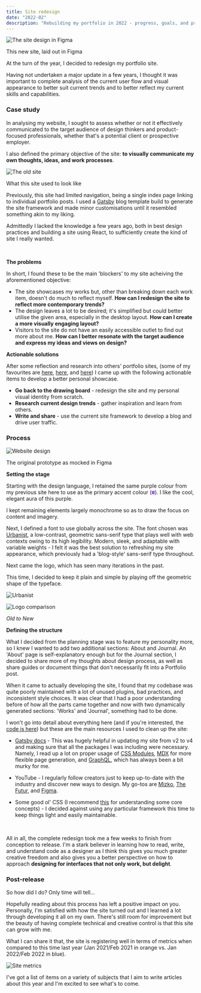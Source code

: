 ```yaml
---
title: Site redesign
date: "2022-02"
description: "Rebuilding my portfolio in 2022 - progress, goals, and process"
---
```


![The site design in Figma](./figma.png)

<figcaption>

This new site, laid out in Figma

</figcaption>

At the turn of the year, I decided to redesign my portfolio site.

Having not undertaken a major update in a few years, I thought it was important to complete analysis of the current user flow and visual appearance to better suit current trends and to better reflect my current skills and capabilities.

### Case study

In analysing my website, I sought to assess whether or not it effectively communicated to the target audience of design thinkers and product-focused professionals, whether that's a potential client or prospective employer.

I also defined the primary objective of the site: **to visually communicate my own thoughts, ideas, and work processes**.

![The old site](./old_site.jpeg)

<figcaption>

What this site used to look like

</figcaption>

Previously, this site had limited navigation, being a single index page linking to individual portfolio posts. I used a [Gatsby](https://www.gatsbyjs.com/) blog template build to generate the site framework and made minor customisations until it resembled something akin to my liking.

Admittedly I lacked the knowledge a few years ago, both in best design practices and building a site using React, to sufficiently create the kind of site I really wanted.

<br/>

**The problems**

In short, I found these to be the main 'blockers' to my site acheiving the aforementioned objective:

- The site showcases my works but, other than breaking down each work item, doesn't do much to reflect myself. **How can I redesign the site to reflect more contemporary trends?**
- The design leaves a lot to be desired; it's simplified but could better utilise the given area, especially in the desktop layout. **How can I create a more visually engaging layout?**
- Visitors to the site do not have an easily accessible outlet to find out more about me. **How can I better resonate with the target audience and express my ideas and views on design?**

**Actionable solutions**

After some reflection and research into others' portfolio sites, (some of my favourites are [here](https://chenhuijing.com/), [here](https://heckhouse.com/), and [here](https://www.tparkes.com/)) I came up with the following actionable items to develop a better personal showcase.

- **Go back to the drawing board** - redesign the site and my personal visual identity from scratch.
- **Research current design trends** - gather inspiration and learn from others.
- **Write and share** - use the current site framework to develop a blog and drive user traffic.

### Process

![Website design](./mac_site.gif)

<figcaption>

The original prototype as mocked in Figma

</figcaption>

**Setting the stage**

Starting with the design language, I retained the same purple colour from my previous site here to use as the primary accent colour (<span style="display: inline-block; width: 1ch; height: 1ch; background: #a45efd;"></span>). I like the cool, elegant aura of this purple. 

I kept remaining elements largely monochrome so as to draw the focus on content and imagery.

Next, I defined a font to use globally across the site. The font chosen was [Urbanist](https://github.com/coreyhu/Urbanist), a low-contrast, geometric sans-serif type that plays well with web contexts owing to its high legibility. Modern, sleek, and adaptable with variable weights - I felt it was the best solution to refreshing my site appearance, which previously had a 'blog-style' sans-serif type throughout.

Next came the logo, which has seen many iterations in the past.

This time, I decided to keep it plain and simple by playing off the geometric shape of the typeface.

![Urbanist](./font.png)

![Logo comparison](./logo_compare.png)

<figcaption>

_Old to New_

</figcaption>

**Defining the structure**

What I decided from the planning stage was to feature my personality more, so I knew I wanted to add two additional sections: About and Journal. An 'About' page is self-explanatory enough but for the Journal section, I decided to share more of my thoughts about design process, as well as share guides or document things that don't necessarily fit into a Portfolio post.

When it came to actually developing the site, I found that my codebase was quite poorly maintained with a lot of unused plugins, bad practices, and inconsistent style choices. It was clear that I had a poor understanding before of how all the parts came together and now with two dynamically generated sections: 'Works' and 'Journal', something had to be done.

I won't go into detail about everything here (and if you're interested, the [code is here](https://github.com/gwu205/folio)) but these are the main resources I used to clean up the site:

- [Gatsby docs](https://www.gatsbyjs.com/docs/) - This was hugely helpful in updating my site from v2 to v4 and making sure that all the packages I was including were necessary. Namely, I read up a lot on proper usage of [CSS Modules](https://www.gatsbyjs.com/docs/tutorial/part-2/#css-modules), [MDX](https://www.gatsbyjs.com/docs/mdx/writing-pages/) for more flexible page generation, and [GraphQL](https://www.gatsbyjs.com/docs/tutorial/part-4/), which has always been a bit murky for me.

- YouTube - I regularly follow creators just to keep up-to-date with the industry and discover new ways to design. My go-tos are [Mizko](https://www.youtube.com/c/Mizko/videos), [The Futur](https://www.youtube.com/c/thefuturishere/videos), and [Figma](https://www.youtube.com/c/Figmadesign/videos).

- Some good ol' CSS (I recommend [this](https://adamschwartz.co/magic-of-css/) for understanding some core concepts) - I decided against using any particular framework this time to keep things light and easily maintainable.

<br />

All in all, the complete redesign took me a few weeks to finish from conception to release. I'm a stark believer in learning how to read, write, and understand code as a designer as I think this gives you much greater creative freedom and also gives you a better perspective on how to approach **designing for interfaces that not only work, but delight**.

### Post-release

So how did I do? Only time will tell...

Hopefully reading about this process has left a positive impact on you. Personally, I'm satisfied with how the site turned out and I learned a lot through developing it all on my own. There's still room for improvement but the beauty of having complete technical and creative control is that this site can grow with me.

What I can share it that, the site is registering well in terms of metrics when compared to this time last year (Jan 2021/Feb 2021 in orange vs. Jan 2022/Feb 2022 in blue).

![Site metrics](./metrics.png)

I've got a list of items on a variety of subjects that I aim to write articles about this year and I'm excited to see what's to come.
